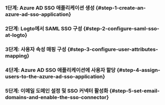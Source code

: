 
### 1단계: Azure AD SSO 애플리케이션 생성 \{#step-1-create-an-azure-ad-sso-application}

<Step1 />

### 2단계: Logto에서 SAML SSO 구성 \{#step-2-configure-saml-sso-at-logto}

<Step2 />

### 3단계: 사용자 속성 매핑 구성 \{#step-3-configure-user-attributes-mapping}

<Step3 />

### 4단계: Azure AD SSO 애플리케이션에 사용자 할당 \{#step-4-assign-users-to-the-azure-ad-sso-application}

<Step4 />

### 5단계: 이메일 도메인 설정 및 SSO 커넥터 활성화 \{#step-5-set-email-domains-and-enable-the-sso-connector}

<Step5 />
